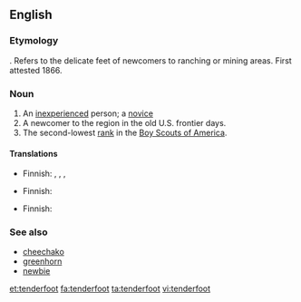 {{wikipedia}}
==English==
===Etymology===
{{compound|tender|foot}}. Refers to the delicate feet of newcomers to ranching or mining areas. First attested 1866.

===Noun===
{{en-noun|pl=tenderfeet|pl2=tenderfoots}}

# An [[inexperienced]] person; a [[novice]]
# A newcomer to the region in the old U.S. frontier days.
# The second-lowest [[rank]] in the [[Boy Scouts of America]].

====Translations====
{{trans-top|novice}}
* Finnish: {{t-|fi|vasta-alkaja}}, {{t-|fi|noviisi}}, {{t+|fi|mopo}}, {{t-|fi|keltanokka}}
{{trans-mid}}
{{trans-bottom}}

{{trans-top|newcomer in the old US frontier days}}
* Finnish: {{t-|fi|arkajalka}}
{{trans-mid}}
{{trans-bottom}}

{{trans-top|second-lowest rank in the Boy Scouts of America}}
* Finnish: {{t|fi|kolkkapoika}}
{{trans-mid}}
{{trans-bottom}}

===See also===
*[[cheechako]]
*[[greenhorn]]
*[[newbie]]

[[et:tenderfoot]]
[[fa:tenderfoot]]
[[ta:tenderfoot]]
[[vi:tenderfoot]]